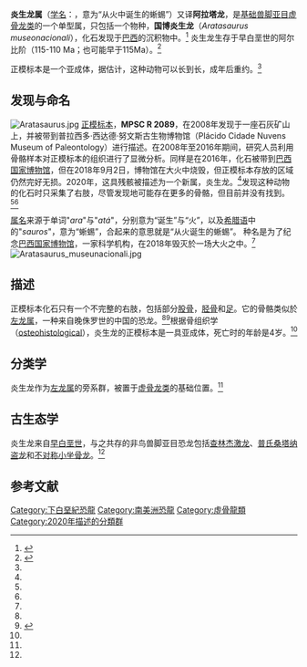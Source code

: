 {{Automatic Taxobox
| taxon = Aratasaurus
| image = Aratasaurus_museunacionali_holotype.jpg
| image_caption = 正模标本中的腿骨
| fossil_range = [[阿尔比阶|阿尔比阶]]前期，{{fossilrange|111|108}}
| authority = Sayão ''et al.'', 2020
| type_species = '''国博炎生龙<br/>''Aratasaurus museunacionali'''''
| type_species_authority = Sayão ''et al.'', 2020
}}

'''炎生龙属'''（[[学名|学名]]：{{lang|la|''Aratasaurus''}}，意为“从火中诞生的蜥蜴”）又译'''阿拉塔龙'''，是[[基群|基础]][[兽脚亚目|兽脚亚目]][[虚骨龙类|虚骨龙类]]的一个单型属，只包括一个物种，'''国博炎生龙'''（''Aratasaurus museonacionali''），化石发现于[[巴西|巴西]]{{link-en|罗穆阿尔多组|Romualdo Formation}}的沉积物中。<ref name=Saoyao2020>{{Cite journal|author1=Juliana Manso Sayão |author2=Antônio Álamo Feitosa Saraiva |author3=Arthur Souza Brum |author4=Renan Alfredo Machado Bantim |author5=Rafael Cesar Lima Pedroso de Andrade |author6=Xin Cheng |author7=Flaviana Jorge de Lima |author8=Helder de Paula Silva |author9=Alexander W. A. Kellner |year=2020 |title=The first theropod dinosaur (Coelurosauria, Theropoda) from the base of the Romualdo Formation (Albian), Araripe Basin, Northeast Brazil |journal=Scientific Reports |volume=10 |issue=1 |pages=Article number 10892 |doi=10.1038/s41598-020-67822-9 }}</ref> 炎生龙生存于早白垩世的阿尔比阶（115-110 Ma；也可能早于115Ma）。<ref name =Brunnersum2020>{{Cite web|last=Van Brunnersum|first=Melissa Sou-Jie|date=July 10, 2020|title=Scientists discover 115-million-year-old fossil of new dinosaur species in Brazil|url=https://www.dw.com/en/scientists-discover-115-million-year-old-fossil-of-new-dinosaur-species-in-brazil/a-54134961|archive-url=https://web.archive.org/web/20201127190807/https://www.dw.com/en/scientists-discover-115-million-year-old-fossil-of-new-dinosaur-species-in-brazil/a-54134961|archive-date=2020-11-27|access-date=|website=DW|dead-url=no}}</ref>

正模标本是一个亚成体，据估计，这种动物可以长到{{conv|3|m|ft}}长，成年后重约{{conv|34|kg|lbs}}。<ref name=Saoyao2020 />

==发现与命名==
[[File:Aratasaurus.jpg|thumb]] 
[[正模标本|正模标本]]，'''MPSC R 2089'''，在2008年发现于一座石灰矿山上，并被带到普拉西多·西达德·努文斯古生物博物馆（Plácido Cidade Nuvens Museum of Paleontology）进行描述。在2008年至2016年期间，研究人员利用骨骼样本对正模标本的组织进行了显微分析。同样是在2016年，化石被带到[[巴西国家博物馆|巴西国家博物馆]]，但在2018年9月2日，博物馆在大火中烧毁，但正模标本存放的区域仍然完好无损。2020年，这具残骸被描述为一个新属，炎生龙。<ref name=Saoyao2020 />发现这种动物的化石时只采集了右肢，尽管发现地可能存在更多的骨骼，但目前并没有找到。<ref name=Brunnersum2020 /><ref name=Saoyao2020 />

[[属|属名]]来源于{{link-en|图皮语|Tupi language}}单词"''ara''"与"''atá''"，分别意为“诞生”与“火”，以及[[希腊语|希腊语]]中的"''sauros''"，意为“蜥蜴”，合起来的意思就是“从火诞生的蜥蜴”。 种名是为了纪念[[巴西国家博物馆|巴西国家博物馆]]，一家科学机构，在2018年毁灭於一场大火之中。<ref name="Saoyao2020" />
[[File:Aratasaurus_museunacionali.jpg|thumb]] 
== 描述 ==
正模标本化石只有一个不完整的右肢，包括部分[[股骨|股骨]]，[[胫骨|胫骨]]和[[足|足]]。它的骨骼类似於[[左龙属|左龙属]]，一种来自晚侏罗世的中国的恐龙。<ref name="Saoyao2020" /><ref>{{Cite journal|last=Choiniere|first=Jonah N.|last2=Clark|first2=James M.|last3=Forster|first3=Catherine A.|last4=Xu|first4=Xing|date=2010-12-02|title=A basal coelurosaur (Dinosauria: Theropoda) from the Late Jurassic (Oxfordian) of the Shishugou Formation in Wucaiwan, People's Republic of China|url=https://doi.org/10.1080/02724634.2010.520779|journal=Journal of Vertebrate Paleontology|volume=30|issue=6|pages=1773–1796|doi=10.1080/02724634.2010.520779|issn=0272-4634}}</ref>根据骨组织学（[[wiktionary:osteohistology|osteohistological]]），炎生龙的正模标本是一具亚成体，死亡时的年龄是4岁。<ref name="Saoyao2020" />

==分类学==
炎生龙作为[[左龙属|左龙属]]的旁系群，被置于[[虚骨龙类|虚骨龙类]]的基础位置。<ref name=Saoyao2020 />
== 古生态学 ==
炎生龙来自[[白垩纪|早白垩世]]{{link-en|罗穆阿尔多组|Romualdo Formation}}，与之共存的非鸟兽脚亚目恐龙包括[[激龙属|查林杰激龙]]、[[桑塔纳盗龙属|普氏桑塔纳盗龙]]和[[小坐骨龙属|不对称小坐骨龙]]。<ref name=Saoyao2020 />

==参考文献==
{{reflist}}

{{獸腳亞目|C.|state=expanded}}
{{Taxonbar|from=Q97149323}}
{{Portalbar|生物學|恐龍}}

[[Category:下白堊紀恐龍|Category:下白堊紀恐龍]]
[[Category:南美洲恐龍|Category:南美洲恐龍]]
[[Category:虛骨龍類|Category:虛骨龍類]]
[[Category:2020年描述的分類群|Category:2020年描述的分類群]]